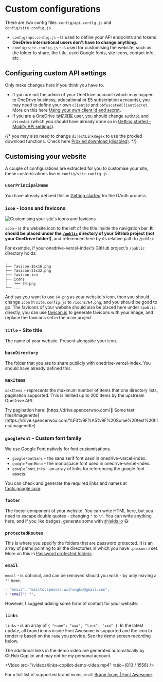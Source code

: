 
# Custom configurations

There are two config files: `config/api.config.js` and `config/site.config.js`.

- `config/api.config.js` - is used to define your API endpoints and tokens. **OneDrive international users don't have to change anything.**
- `config/site.config.js` - is used for customising the website, such as the folder to share, the title, used Google fonts, site icons, contact info, etc.

## Configuring custom API settings

Only make changes here if you think you have to.

- If you are not the admin of your OneDrive account (which may happen to OneDrive business, educational or E5 subscription accounts), you may need to define your own `clientId` and `obfuscatedClientSecret`. More on this here [Using your own client id and secret](todo).
- If you are a OneDrive 世纪互联 user, you should change `authApi` and `driveApi` (which you should have already done so in [Getting started - Modify API settings](./getting-started#modify-api-settings-optional-1)).

{/* you may also need to change `directLinkRegex` to use the proxied download functions. Check here [Proxied download (disabled)](todo). */}

## Customising your website

A couple of configurations are extracted for you to customise your site, these customisations live in `config/site.config.js`.

### `userPrincipalName`

You have already defined this in [Getting started](./getting-started#customise-site-settings) for the OAuth process.

### `icon` - Icons and favicons

![Customising your site's icons and favicons]( ./_images/custom-configs/customising-icons.png)

`icon` - is the website icon to the left of the title inside the navigation bar. **It should be placed under the [`/public`](https://github.com/spencerwooo/onedrive-vercel-index/tree/main/public) directory of your GitHub project (not your OneDrive folder!)**, and referenced here by its relative path to `/public`.

For example, if your onedrive-vercel-index's GitHub project's `/public` directory holds:

```
.
├── favicon-16x16.png
├── favicon-32x32.png
├── favicon.ico
├── icons
│   └── 64.png
└── ...
```

And say you want to use `64.png` as your website's icon, then you should change `icon` in `site.config.js` to `/icons/64.png`, and you should be good to go. The favicons of your website should also be placed here under `/public` directly, you can use [favicon.io](http://favicon.io) to generate favicons with your image, and replace the favicons set in the main project.

### `title` - Site title

The name of your website. Present alongside your icon.

### `baseDirectory`

The folder that you are to share publicly with onedrive-vercel-index. You should have already defined this.

### `maxItems`

`maxItems` - represents the maximum number of items that one directory lists, pagination supported. This is limited up to 200 items by the upstream OneDrive API.

<Callout emoji="➡️">
  Try pagination here: [https://drive.spencerwoo.com/🥟 Some test
  files/Imagenette](https://drive.spencerwoo.com/%F0%9F%A5%9F%20Some%20test%20files/Imagenette).
</Callout>

### `googleFont` - Custom font family

We use Google Font natively for font customisations.

- `googleFontSans` - the sans serif font used in onedrive-vercel-index.
- `googleFontMono` - the monospace font used in onedrive-vercel-index.
- `googleFontLinks` - an array of links for referencing the google font assets.

You can check and generate the required links and names at [fonts.google.com](https://fonts.google.com/).

### `footer`

The footer component of your website. You can write HTML here, but you need to escape double quotes - changing `"` to `\"`. You can write anything here, and if you like badges, generate some with [shields.io](http://shields.io) 😃

### `protectedRoutes`

This is where you specify the folders that are password protected. It is an array of paths pointing to all the directories in which you have `.password` set. More on this in [Password protected folders](todo).

### `email`

`email` - is optional, and can be removed should you wish - by only leaving a `""` here.

```diff
- "email": "mailto:spencer.wushangbo@gmail.com",
+ "email": "",
```

However, I suggest adding some form of contact for your website.

### `links`

`links` - is an array of `{ "name": "xxx", "link": "xxx" }`. In the latest update, all brand icons inside Font Awesome is supported and the icon to render is based on the `name` you provide. See the demo screen recording below.

<Callout emoji="💦">
  The additional links in the demo video are generated automatically by GitHub Copilot and may not be my personal
  account.
</Callout>

<Video src="/videos/links-copilot-demo-video.mp4" ratio={810 / 1556} />

For a full list of supported brand icons, visit: [Brand Icons | Font Awesome](https://fontawesome.com/icons?s=brands).
